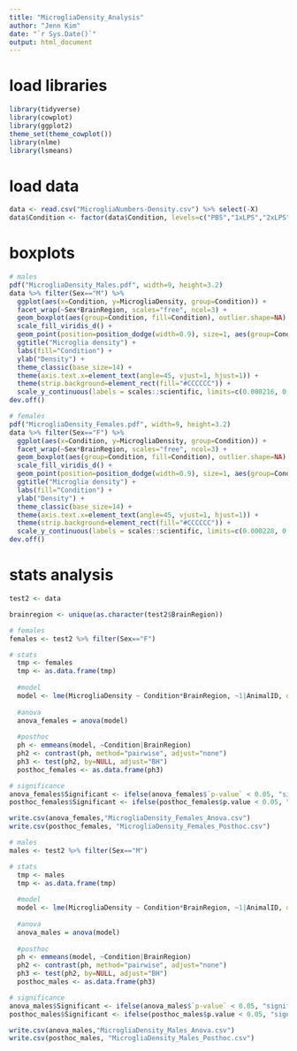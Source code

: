 ```yaml
---
title: "MicrogliaDensity_Analysis"
author: "Jenn Kim"
date: "`r Sys.Date()`"
output: html_document
---
```


# load libraries
```r
library(tidyverse)
library(cowplot)
library(ggplot2)
theme_set(theme_cowplot())
library(nlme)
library(lsmeans)
```

# load data
```r
data <- read.csv("MicrogliaNumbers-Density.csv") %>% select(-X)
data$Condition <- factor(data$Condition, levels=c("PBS","1xLPS","2xLPS","3xLPS","4xLPS"))
```

# boxplots
```r
# males
pdf("MicrogliaDensity_Males.pdf", width=9, height=3.2)
data %>% filter(Sex=="M") %>%
  ggplot(aes(x=Condition, y=MicrogliaDensity, group=Condition)) +
  facet_wrap(~Sex*BrainRegion, scales="free", ncol=3) +
  geom_boxplot(aes(group=Condition, fill=Condition), outlier.shape=NA) +
  scale_fill_viridis_d() +
  geom_point(position=position_dodge(width=0.9), size=1, aes(group=Condition)) +
  ggtitle("Microglia density") +
  labs(fill="Condition") +
  ylab("Density") +
  theme_classic(base_size=14) +
  theme(axis.text.x=element_text(angle=45, vjust=1, hjust=1)) +
  theme(strip.background=element_rect(fill="#CCCCCC")) +
  scale_y_continuous(labels = scales::scientific, limits=c(0.000216, 0.000349))
dev.off()

# females
pdf("MicrogliaDensity_Females.pdf", width=9, height=3.2)
data %>% filter(Sex=="F") %>%
  ggplot(aes(x=Condition, y=MicrogliaDensity, group=Condition)) +
  facet_wrap(~Sex*BrainRegion, scales="free", ncol=3) +
  geom_boxplot(aes(group=Condition, fill=Condition), outlier.shape=NA) +
  scale_fill_viridis_d() +
  geom_point(position=position_dodge(width=0.9), size=1, aes(group=Condition)) +
  ggtitle("Microglia density") +
  labs(fill="Condition") +
  ylab("Density") +
  theme_classic(base_size=14) +
  theme(axis.text.x=element_text(angle=45, vjust=1, hjust=1)) +
  theme(strip.background=element_rect(fill="#CCCCCC")) +
  scale_y_continuous(labels = scales::scientific, limits=c(0.000228, 0.000339))
dev.off()
```

# stats analysis
```r
test2 <- data

brainregion <- unique(as.character(test2$BrainRegion))

# females
females <- test2 %>% filter(Sex=="F")

# stats
  tmp <- females
  tmp <- as.data.frame(tmp)
  
  #model
  model <- lme(MicrogliaDensity ~ Condition*BrainRegion, ~1|AnimalID, data=tmp)
  
  #anova
  anova_females = anova(model)
  
  #posthoc
  ph <- emmeans(model, ~Condition|BrainRegion)
  ph2 <- contrast(ph, method="pairwise", adjust="none")
  ph3 <- test(ph2, by=NULL, adjust="BH")
  posthoc_females <- as.data.frame(ph3)

# significance
anova_females$Significant <- ifelse(anova_females$`p-value` < 0.05, "significant", "ns")
posthoc_females$Significant <- ifelse(posthoc_females$p.value < 0.05, "significant", "ns")

write.csv(anova_females,"MicrogliaDensity_Females_Anova.csv")
write.csv(posthoc_females, "MicrogliaDensity_Females_Posthoc.csv")

# males
males <- test2 %>% filter(Sex=="M")

# stats
  tmp <- males
  tmp <- as.data.frame(tmp)
  
  #model
  model <- lme(MicrogliaDensity ~ Condition*BrainRegion, ~1|AnimalID, data=tmp)
  
  #anova
  anova_males = anova(model)
  
  #posthoc
  ph <- emmeans(model, ~Condition|BrainRegion)
  ph2 <- contrast(ph, method="pairwise", adjust="none")
  ph3 <- test(ph2, by=NULL, adjust="BH")
  posthoc_males <- as.data.frame(ph3)

# significance
anova_males$Significant <- ifelse(anova_males$`p-value` < 0.05, "significant", "ns")
posthoc_males$Significant <- ifelse(posthoc_males$p.value < 0.05, "significant", "ns")

write.csv(anova_males,"MicrogliaDensity_Males_Anova.csv")
write.csv(posthoc_males, "MicrogliaDensity_Males_Posthoc.csv")
```
